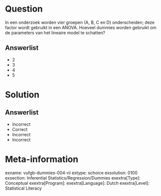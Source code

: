 Question
========
  
In een onderzoek worden vier groepen (A, B, C en D) onderscheiden; deze factor wordt gebruikt in een ANOVA. Hoeveel dummies worden gebruikt om de parameters van het lineaire model te schatten?
  
Answerlist
----------
* 2
* 3
* 4
* 5

Solution
========

Answerlist
----------
* Incorrect
* Correct
* Incorrect
* Incorrect

Meta-information
================
exname: vufgb-dummies-004-nl
extype: schoice
exsolution: 0100
exsection: Inferential Statistics/Regression/Dummies
exextra[Type]: Conceptual
exextra[Program]: 
exextra[Language]: Dutch
exextra[Level]: Statistical Literacy
